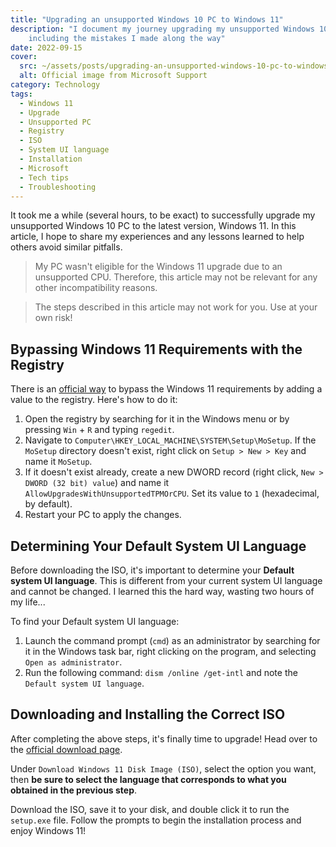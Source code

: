```yaml
---
title: "Upgrading an unsupported Windows 10 PC to Windows 11"
description: "I document my journey upgrading my unsupported Windows 10 PC to Windows 11,
    including the mistakes I made along the way"
date: 2022-09-15
cover:
  src: ~/assets/posts/upgrading-an-unsupported-windows-10-pc-to-windows-11/cover.jpg
  alt: Official image from Microsoft Support
category: Technology
tags:
  - Windows 11
  - Upgrade
  - Unsupported PC
  - Registry
  - ISO
  - System UI language
  - Installation
  - Microsoft
  - Tech tips
  - Troubleshooting
---
```


It took me a while (several hours, to be exact) to successfully upgrade my
unsupported Windows 10 PC to the latest version, Windows 11. In this article, I
hope to share my experiences and any lessons learned to help others avoid
similar pitfalls.

> My PC wasn't eligible for the Windows 11 upgrade due to an unsupported CPU.
> Therefore, this article may not be relevant for any other incompatibility
> reasons.

> The steps described in this article may not work for you. Use at your own risk!

## Bypassing Windows 11 Requirements with the Registry

There is an
[official way](https://support.microsoft.com/en-us/windows/ways-to-install-windows-11-e0edbbfb-cfc5-4011-868b-2ce77ac7c70e)
to bypass the Windows 11 requirements by adding a value to the registry. Here's
how to do it:

1. Open the registry by searching for it in the Windows menu or by pressing
   `Win` + `R` and typing `regedit`.
2. Navigate to `Computer\HKEY_LOCAL_MACHINE\SYSTEM\Setup\MoSetup`. If the
   `MoSetup` directory doesn't exist, right click on `Setup > New > Key` and
   name it `MoSetup`.
3. If it doesn't exist already, create a new DWORD record (right click,
   `New > DWORD (32 bit) value`) and name it
   `AllowUpgradesWithUnsupportedTPMOrCPU`. Set its value to `1` (hexadecimal, by
   default).
4. Restart your PC to apply the changes.

## Determining Your Default System UI Language

Before downloading the ISO, it's important to determine your **Default system UI
language**. This is different from your current system UI language and cannot be
changed. I learned this the hard way, wasting two hours of my life...

To find your Default system UI language:

1. Launch the command prompt (`cmd`) as an administrator by searching for it in
   the Windows task bar, right clicking on the program, and selecting
   `Open as administrator`.
2. Run the following command: `dism /online /get-intl` and note the
   `Default system UI language`.

## Downloading and Installing the Correct ISO

After completing the above steps, it's finally time to upgrade! Head over to the
[official download page](https://www.microsoft.com/en-US/software-download/windows11).

Under `Download Windows 11 Disk Image (ISO)`, select the option you want, then
**be sure to select the language that corresponds to what you obtained in the
previous step**.

Download the ISO, save it to your disk, and double click it to run the
`setup.exe` file. Follow the prompts to begin the installation process and enjoy
Windows 11!